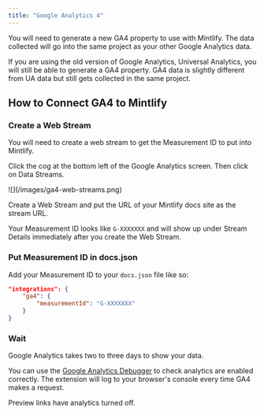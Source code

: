 ```yaml
---
title: "Google Analytics 4"
---
```


You will need to generate a new <Tooltip tip="Google Analytics 4">GA4</Tooltip> property to use with Mintlify. The data collected will go into the same project as your other Google Analytics data.

If you are using the old version of Google Analytics, Universal Analytics, you will still be able to generate a <Tooltip tip="Google Analytics 4">GA4</Tooltip> property. <Tooltip tip="Google Analytics 4">GA4</Tooltip> data is slightly different from UA data but still gets collected in the same project.

## How to Connect GA4 to Mintlify

### Create a Web Stream

You will need to create a web stream to get the Measurement ID to put into Mintlify.

Click the cog at the bottom left of the Google Analytics screen. Then click on Data Streams.

<Frame>![](/images/ga4-web-streams.png)</Frame>

Create a Web Stream and put the URL of your Mintlify docs site as the stream URL.

Your Measurement ID looks like `G-XXXXXXX` and will show up under Stream Details immediately after you create the Web Stream.

### Put Measurement ID in docs.json

Add your Measurement ID to your `docs.json` file like so:

```json docs.json
"integrations": {
    "ga4": {
        "measurementId": "G-XXXXXXX"
    }
}
```

### Wait

Google Analytics takes two to three days to show your data.

You can use the [Google Analytics Debugger](https://chrome.google.com/webstore/detail/google-analytics-debugger/jnkmfdileelhofjcijamephohjechhna?hl=en) to check analytics are enabled correctly. The extension will log to your browser's console every time GA4 makes a request.

<Note>

Preview links have analytics turned off.

</Note>
